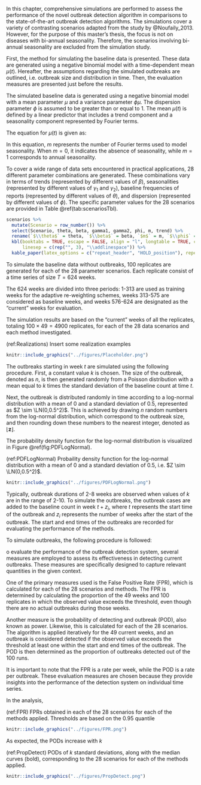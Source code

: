 \chapter{Simulation study}

In this chapter, comprehensive simulations are performed to assess the performance of the novel outbreak detection algorithm in comparisons to the state-of-the-art outbreak detection algorithms. The simulations cover a variety of contrasting scenarios adapted from the study by @Noufaily_2013. However, for the purpose of this master's thesis, the focus is not on diseases with bi-annual seasonality. Therefore, the scenarios involving bi-annual seasonality are excluded from the simulation study.

First, the method for simulating the baseline data is presented. These data are generated using a negative binomial model with a time-dependent mean $\mu(t)$. Hereafter, the assumptions regarding the simulated outbreaks are outlined, i.e. outbreak size and distribution in time. Then, the evaluation measures are presented just before the results.

\section{The simulated baseline data}

The simulated baseline data is generated using a negative binomial model with a mean parameter $\mu$ and a variance parameter $\phi\mu$. The dispersion parameter $\phi$ is assumed to be greater than or equal to 1. The mean $\mu(t)$ is defined by a linear predictor that includes a trend component and a seasonality component represented by Fourier terms.

The equation for $\mu(t)$ is given as:

\begin{equation}
\mu(t)=\exp\left(\theta+\beta_t+\sum_{j=1}^m \left(\gamma_1 \cos\left(\frac{2\pi jt}{52}\right) + \gamma_2 \sin \left(\frac{2\pi jt}{52} \right)\right)\right)
\end{equation}

In this equation, $m$ represents the number of Fourier terms used to model seasonality. When $m=0$, it indicates the absence of seasonality, while $m=1$ corresponds to annual seasonality.

To cover a wide range of data sets encountered in practical applications, 28 different parameter combinations are generated. These combinations vary in terms of trends (represented by different values of $\beta$), seasonalities (represented by different values of $\gamma_1$ and $\gamma_2$), baseline frequencies of reports (represented by different values of $\theta$), and dispersion (represented by different values of $\phi$). The specific parameter values for the 28 scenarios are provided in Table \@ref(tab:scenariosTbl).

```r

scenarios %>%
  mutate(Scenario = row_number()) %>%
  select(Scenario, theta, beta, gamma1, gamma2, phi, m, trend) %>%
  rename(`$\\theta$` = theta, `$\\beta$` = beta, `$m$` = m, `$\\phi$` = phi, `$\\gamma_1$` = gamma1, `$\\gamma_2$` = gamma2, Trend = trend) %>%
  kbl(booktabs = TRUE, escape = FALSE, align = "l", longtable = TRUE, caption = "Parameters and criteria utilized to generate the 28 scenarios.",
      linesep = c(rep("", 3), "\\addlinespace")) %>%
  kable_paper(latex_options = c("repeat_header", "HOLD_position"), repeat_header_method = c("replace"))

```


To simulate the baseline data without outbreaks, 100 replicates are generated for each of the 28 parameter scenarios. Each replicate consist of a time series of size $T=624$ weeks. 

The 624 weeks are divided into three periods: 1-313 are used as training weeks for the adaptive re-weighting schemes, weeks 313-575 are considered as baseline weeks, and weeks 576-624 are designated as the "current" weeks for evaluation. 

The simulation results are based on the "current" weeks of all the replicates, totaling $100\times 49=4900$ replicates, for each of the 28 data scenarios and each method investigated.

(ref:Realizations) Insert some realization examples

```r

knitr::include_graphics("../figures/Placeholder.png")

```

\section{The simulated outbreaks}

The outbreaks starting in week $t$ are simulated using the following procedure. First, a constant value $k$ is chosen. The size of the outbreak, denoted as $n$, is then generated randomly from a Poisson distribution with a mean equal to $k$ times the standard deviation of the baseline count at time $t$.

Next, the outbreak is distributed randomly in time according to a log-normal distribution with a mean of 0 and a standard deviation of 0.5, represented as $Z \sim \LN(0,0.5^2)$. This is achieved by drawing $n$ random numbers from the log-normal distribution, which correspond to the outbreak size, and then rounding down these numbers to the nearest integer, denoted as $\lfloor \boldsymbol{z} \rfloor$.

The probability density function for the log-normal distribution is visualized in Figure \@ref(fig:PDFLogNormal).

(ref:PDFLogNormal) Probaility density function for the log-normal distribution with a mean of 0 and a standard deviation of 0.5, i.e. $Z \sim \LN(0,0.5^2)$.

```r

knitr::include_graphics("../figures/PDFLogNormal.png")

```

Typically, outbreak durations of 2-8 weeks are observed when values of $k$ are in the range of 2-10. To simulate the outbreaks, the outbreak cases are added to the baseline count in week $t+z_i$, where $t$ represents the start time of the outbreak and $z_i$ represents the number of weeks after the start of the outbreak. The start and end times of the outbreaks are recorded for evaluating the performance of the methods.

To simulate outbreaks, the following procedure is followed:

\begin{itemize} 
\item \textit{Outbreaks in baseline weeks.} For each data series, four outbreaks are generated. The start time of each outbreak is randomly selected from the baseline weeks (weeks 313-575). The value of $k$ is sampled randomly with replacement from the set $\{2, 3, 5, 10\}$. It should be noted that different outbreaks are generated for each of the 2800 runs.
\item \textit{Outbreaks in current weeks.} For each data series, one outbreak is generated. The start time of the outbreak is randomly chosen from the last 49 weeks (weeks 576-624). The value of $k$ is sampled randomly in the range of 1 to 10. Similar to the previous case, different outbreaks are generated for each of the 2800 runs.
\end{itemize}

\section{Evaluation measures}

o evaluate the performance of the outbreak detection system, several measures are employed to assess its effectiveness in detecting current outbreaks. These measures are specifically designed to capture relevant quantities in the given context.

One of the primary measures used is the False Positive Rate (FPR), which is calculated for each of the 28 scenarios and methods. The FPR is determined by calculating the proportion of the 49 weeks and 100 replicates in which the observed value exceeds the threshold, even though there are no actual outbreaks during those weeks.

Another measure is the probability of detecting and outbreak (POD), also known as power. Likewise, this is calculated for each of the 28 scenarios. The algorithm is applied iteratively for the 49 current weeks, and an outbreak is considered detected if the observed value exceeds the threshold at least one within the start and end times of the outbreak. The POD is then determined as the proportion of outbreaks detected out of the 100 runs.

It is important to note that the FPR is a rate per week, while the POD is a rate per outbreak. These evaluation measures are chosen because they provide insights into the performance of the detection system on individual time series.

\section{Results of the simulations}




In the analysis, 

(ref:FPR) FPRs obtained in each of the 28 scenarios for each of the methods applied. Thresholds are based on the $0.95$ quantile

```r

knitr::include_graphics("../figures/FPR.png")

```


As expected, the PODs increase with $k$


(ref:PropDetect) PODs of $k$ standard deviations, along with the median curves (bold), corresponding to the 28 scenarios for each of the methods applied.

```r

knitr::include_graphics("../figures/PropDetect.png")

```


\cleardoublepage
